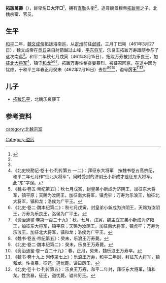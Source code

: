 '''拓跋萬壽'''（{{bd|？||462年|2月16日|catIdx=t}}），鲜卑名'''□大汗□'''<ref name=autogenerated1>{{Citation| last=| first=| author-link=山西省考古研究所、灵丘县文物局| year=1997年| title=《山西灵丘北魏文成帝〈南巡碑〉》| periodical=《文物》| volume=| issue=12期| pages=70-79| url=http://www.cnki.com.cn/Article/CJFDTOTAL-WENW199712011.htm| doi=| oclc=| accessdate=2016-12-31| archive-date=2019-07-25| archive-url=https://web.archive.org/web/20190725155706/http://www.cnki.com.cn/Article/CJFDTOTAL-WENW199712011.htm| dead-url=no}}</ref>，拥有[[直勤|直勤]]头衔<ref name=autogenerated1 />，追尊魏景穆帝[[拓跋晃|拓跋晃]]之子，北魏宗室、官员。

==生平==
[[和平_(北魏)|和平]]二年，[[魏文成帝|魏文成帝]]拓跋濬南巡，从[[定州|定州]]前往[[邺城|邺城]]，三月丁巳朔（461年3月27日），魏文成帝在[[灵丘|灵丘]]亲自射箭越过山峰，[[平东将军|平东将军]]、乐良王拓跋万寿跟随参与了这次南巡<ref name=autogenerated1 />。和平二年秋七月戊寅（461年8月15日），拓跋万寿被封为乐良王，加[[征北大将军|征北大将军]]<ref>《北史校勘记·卷十七·列传第五·一二》：拜征东大将军　按魏书卷五高宗纪，和平二年七月作“征北大将军”，同时受封的济阴王小新成才是征东大将军。此“东”字误。</ref>，镇守[[和龙|和龙]]<ref>《魏书·卷五·帝纪第五》：秋七月戊寅，封皇弟小新成为济阴王，加征东大将军，镇平原；天赐为汝阴王，加征南大将军，镇虎牢；万寿为乐浪王，加征北大将军，镇和龙；洛侯为广平王。</ref><ref>《北史·卷二·魏本纪第二》：秋七月戊寅，封皇弟小新成为济阴王，天赐为汝阴王，万寿为乐良王，洛侯为广平王。</ref><ref>《资治通鉴·卷第一百二十九》：秋，七月，戊寅，魏主立其弟小新成为济阳王，加征东大将军，镇平原；天赐为汝阴王，加征南大将军，镇虎牢；万寿为乐浪王，加征北大将军，镇和龙；洛侯为广平王。</ref>。拓跋万寿性格贪婪暴烈，被征召回京，在途中因为忧虑，于和平三年春正月癸未（462年2月16日）去世<ref>《魏书·卷五·帝纪第五》：癸未，乐浪王万寿薨。</ref><ref>《北史·卷二·魏本纪第二》：癸未，乐良王万寿薨。</ref><ref>《资治通鉴·卷一百二十九》：春，正月，癸未，魏乐浪王万寿卒。</ref>，谥号'''厉王'''<ref>《魏书·卷十九上·列传第七上》：乐浪王万寿，和平三年封，拜征东大将军，镇和龙。性贪暴，征还，道忧薨。谥曰厉王。</ref><ref>《北史·卷十七·列传第五》：乐良王万寿，和平二年封，拜征东大将军，镇和龙。性贪暴，征还，道忧薨，谥曰厉王。</ref>。

==儿子==
*[[拓跋乐平|拓跋乐平]]，北魏乐良康王

==参考资料==
{{reflist}}

[[category:北魏宗室|category:北魏宗室]]
[[Category:谥厉|Category:谥厉]]
